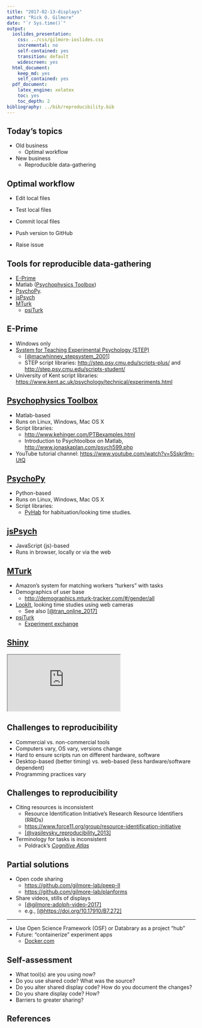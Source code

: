 ```yaml
---
title: "2017-02-13-displays"
author: "Rick O. Gilmore"
date: "`r Sys.time()`"
output:
  ioslides_presentation:
    css: ../css/gilmore-ioslides.css
    incremental: no
    self-contained: yes
    transition: default
    widescreen: yes
  html_document:
    keep_md: yes
    self_contained: yes
  pdf_document:
    latex_engine: xelatex
    toc: yes
    toc_depth: 2
bibliography: ../bib/reproducibility.bib
---
```


## Today's topics

- Old business
    + Optimal workflow
- New business
    + Reproducible data-gathering
    
## Optimal workflow

- Edit local files
- Test local files
- Commit local files

- Push version to GitHub
- Raise issue

## Tools for reproducible data-gathering

- [E-Prime](https://www.pstnet.com/eprime.cfm)
- Matlab ([Psychophysics Toolbox](http://psychtoolbox.org/))
- [PsychoPy](http://www.psychopy.org/).
- [jsPsych](http://www.jspsych.org/)
- [MTurk](https://www.mturk.com/mturk/welcome)
    + [psiTurk](https://psiturk.org/)

## E-Prime

- Windows only
- [System for Teaching Experimental Psychology (STEP)](http://step.psy.cmu.edu/)
    - [[@macwhinney_stepsystem_2001]](http://doi.org/10.3758/BF03195379)
    - STEP script libraries: <http://step.psy.cmu.edu/scripts-plus/> and <http://step.psy.cmu.edu/scripts-student/>
- University of Kent script libraries: <https://www.kent.ac.uk/psychology/technical/experiments.html>

## [Psychophysics Toolbox](http://psychtoolbox.org/)

- Matlab-based
- Runs on Linux, Windows, Mac OS X
- Script libraries:
    - <http://www.kehinger.com/PTBexamples.html>
    - Introduction to Psychtoolbox on Matlab, <http://www.jonaskaplan.com/psych599.php>
- YouTube tutorial channel: <https://www.youtube.com/watch?v=5Sskr9m-UtQ>

## [PsychoPy](http://www.psychopy.org/)

- Python-based
- Runs on Linux, Windows, Mac OS X
- Script libraries:
    - [PyHab](https://github.com/jfkominsky/PyHab) for habituation/looking time studies.

## [jsPsych](http://www.jspsych.org/)

- JavaScript (js)-based
- Runs in browser, locally or via the web

## [MTurk](https://www.mturk.com/mturk/welcome)

- Amazon's system for matching workers "turkers" with tasks
- Demographics of user base
    - <http://demographics.mturk-tracker.com/#/gender/all>
- [LookIt](https://lookit.mit.edu/), looking time studies using web cameras
    - See also [[@tran_online_2017]](http://doi.org/10.1016/j.jecp.2016.12.003)
- [psiTurk](https://psiturk.org/)
    - [Experiment exchange](https://psiturk.org/ee/)
    
## [Shiny](https://github.com/daattali/shinyforms)

<iframe src="https://daattali.com/shiny/mimic-google-form/">
</iframe>

## Challenges to reproducibility

- Commercial vs. non-commercial tools
- Computers vary, OS vary, versions change
- Hard to ensure scripts run on different hardware, software
- Desktop-based (better timing) vs. web-based (less hardware/software dependent)
- Programming practices vary

## Challenges to reproducibility

- Citing resources is inconsistent
    - Resource Identification Initiative's Research Resource Identifiers (RRIDs)
    - <https://www.force11.org/group/resource-identification-initiative>
    - [[@vasilevsky_reproducibility_2013]](http://doi.org/10.7717/peerj.148)
- Terminology for tasks is inconsistent
    - Poldrack's [*Cognitive Atlas*](http://www.cognitiveatlas.org/tasks/a)
    
## Partial solutions

- Open code sharing
    + <https://github.com/gilmore-lab/peep-II>
    + <https://github.com/gilmore-lab/planforms>
- Share videos, stills of displays
    + [[@gilmore-adolph-video-2017]](http://http://osf.io/3kvp7)
    + e.g., [[@https://doi.org/10.17910/B7.272]](https://doi.org/10.17910/B7.272)
    
---

- Use Open Science Framework (OSF) or Databrary as a project "hub"
- Future: "containerize" experiment apps
    + [Docker.com](https://www.docker.com/)
    
## Self-assessment

- What tool(s) are you using now?
- Do you use shared code? What was the source?
- Do you alter shared display code? How do you document the changes?
- Do you share display code? How?
- Barriers to greater sharing?

## References {.smaller}